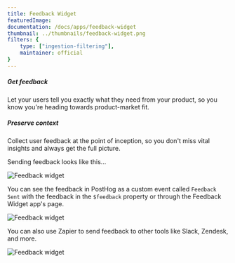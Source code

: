 ```yaml
---
title: Feedback Widget
featuredImage: 
documentation: /docs/apps/feedback-widget
thumbnail: ../thumbnails/feedback-widget.png
filters: {
    type: ["ingestion-filtering"],
    maintainer: official
}
---
```


<Section
    divider={false}
    title="Build better products by collecting user feedback in real-time, when it matters most."
    size="full"
    cols={2}
>
    <div>
        <h5>Get feedback</h5>
        <p>Let your users tell you exactly what they need from your product, so you know you're heading towards product-market fit.</p>
    </div>
    <div>
        <h5>Preserve context</h5>
        <p>Collect user feedback at the point of inception, so you don't miss vital insights and always get the full picture.</p>
    </div>
</Section>

Sending feedback looks like this...

![Feedback widget](../../images/docs/apps/feedback-widget/feedback-box.gif)

You can see the feedback in PostHog as a custom event called `Feedback Sent` with the feedback in the `$feedback` property or through the Feedback Widget app's page.

![Feedback widget](../../images/docs/apps/feedback-widget/feedback-ui.png)

You can also use Zapier to send feedback to other tools like Slack, Zendesk, and more.

![Feedback widget](../../images/docs/apps/feedback-widget/feedback-slack.png)

<TutorialsSlider topic="feedback-widget" />

<Documentation />
